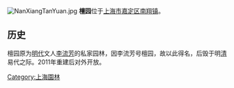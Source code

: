 {{unreferenced|time=2014-02-15T08:59:39+00:00}}
[[File:NanXiangTanYuan.jpg|thumb]]
'''檀园'''位于[[上海市|上海市]][[嘉定区|嘉定区]][[南翔镇|南翔镇]]。

==历史==
檀园原为[[明代|明代]]文人[[李流芳|李流芳]]的私家园林，因李流芳号檀园，故以此得名，后毁于明[[清|清]]易代之际。2011年重建后对外开放。

{{上海公園}}

[[Category:上海園林|Category:上海園林]]